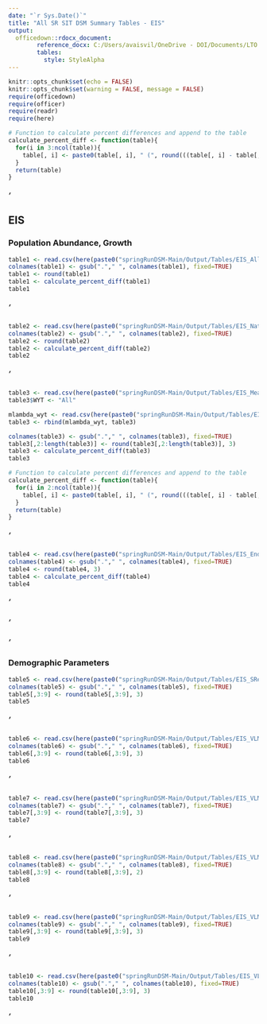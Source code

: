 ```yaml
---
date: "`r Sys.Date()`"
title: "All SR SIT DSM Summary Tables - EIS"
output: 
  officedown::rdocx_document:
        reference_docx: C:/Users/avaisvil/OneDrive - DOI/Documents/LTO Modeling/SIT-DSM-LTO/TableTemplate.docx
        tables:
          style: StyleAlpha
---
```

  
```r
knitr::opts_chunk$set(echo = FALSE)
knitr::opts_chunk$set(warning = FALSE, message = FALSE) 
require(officedown)
require(officer)
require(readr)
require(here)
```

```r
# Function to calculate percent differences and append to the table
calculate_percent_diff <- function(table){
  for(i in 3:ncol(table)){
    table[, i] <- paste0(table[, i], " (", round(((table[, i] - table[, 2]) / table[, 2]) * 100, 1), ")")
  }
  return(table)
}
```

##### '
## EIS 

### Population Abundance, Growth

```r
table1 <- read.csv(here(paste0("springRunDSM-Main/Output/Tables/EIS_AllSpawners.csv")))
colnames(table1) <- gsub("."," ", colnames(table1), fixed=TRUE)
table1 <- round(table1)
table1 <- calculate_percent_diff(table1)
table1
```

##### '

```r
table2 <- read.csv(here(paste0("springRunDSM-Main/Output/Tables/EIS_NatSpawners.csv")))
colnames(table2) <- gsub("."," ", colnames(table2), fixed=TRUE)
table2 <- round(table2)
table2 <- calculate_percent_diff(table2)
table2
```

##### '

```r
table3 <- read.csv(here(paste0("springRunDSM-Main/Output/Tables/EIS_MeanLambda.csv")))
table3$WYT <- "All"

mlambda_wyt <- read.csv(here(paste0("springRunDSM-Main/Output/Tables/EIS_WYTMeanLambda.csv")))
table3 <- rbind(mlambda_wyt, table3)

colnames(table3) <- gsub("."," ", colnames(table3), fixed=TRUE)
table3[,2:length(table3)] <- round(table3[,2:length(table3)], 3)
table3 <- calculate_percent_diff(table3)
table3
```

```r
# Function to calculate percent differences and append to the table
calculate_percent_diff <- function(table){
  for(i in 2:ncol(table)){
    table[, i] <- paste0(table[, i], " (", round(((table[, i] - table[, 1]) / table[, 1]) * 100, 1), ")")
  }
  return(table)
}
```

##### '

```r
table4 <- read.csv(here(paste0("springRunDSM-Main/Output/Tables/EIS_EndLambda.csv")))
colnames(table4) <- gsub("."," ", colnames(table4), fixed=TRUE)
table4 <- round(table4, 3)
table4 <- calculate_percent_diff(table4)
table4
```

##### '

##### '
##### ' 
### Demographic Parameters

```r
table5 <- read.csv(here(paste0("springRunDSM-Main/Output/Tables/EIS_SRearUSR.csv")))
colnames(table5) <- gsub("."," ", colnames(table5), fixed=TRUE)
table5[,3:9] <- round(table5[,3:9], 3)
table5
```
##### ' 

```r
table6 <- read.csv(here(paste0("springRunDSM-Main/Output/Tables/EIS_VLMigrUM.csv")))
colnames(table6) <- gsub("."," ", colnames(table6), fixed=TRUE)
table6[,3:9] <- round(table6[,3:9], 3)
table6
```
##### ' 

```r
table7 <- read.csv(here(paste0("springRunDSM-Main/Output/Tables/EIS_VLMigrLM.csv")))
colnames(table7) <- gsub("."," ", colnames(table7), fixed=TRUE)
table7[,3:9] <- round(table7[,3:9], 3)
table7
```

##### '
```r
table8 <- read.csv(here(paste0("springRunDSM-Main/Output/Tables/EIS_VLMigrLL.csv")))
colnames(table8) <- gsub("."," ", colnames(table8), fixed=TRUE)
table8[,3:9] <- round(table8[,3:9], 2)
table8
```

##### '
```r
table9 <- read.csv(here(paste0("springRunDSM-Main/Output/Tables/EIS_VLMigrNDelta.csv")))
colnames(table9) <- gsub("."," ", colnames(table9), fixed=TRUE)
table9[,3:9] <- round(table9[,3:9], 3)
table9
```

##### '
```r
table10 <- read.csv(here(paste0("springRunDSM-Main/Output/Tables/EIS_VLMigrSDelta.csv")))
colnames(table10) <- gsub("."," ", colnames(table10), fixed=TRUE)
table10[,3:9] <- round(table10[,3:9], 3)
table10
```
##### '


